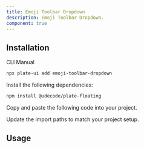 ```yaml
---
title: Emoji Toolbar Dropdown
description: Emoji Toolbar Dropdown.
component: true
---
```


<ComponentPreview name="playground-demo" id="emoji" />

## Installation

<Tabs defaultValue="cli">

<TabsList>
<TabsTrigger value="cli">CLI</TabsTrigger>
<TabsTrigger value="manual">Manual</TabsTrigger>
</TabsList>
<TabsContent value="cli">

```bash
npx plate-ui add emoji-toolbar-dropdown
```

</TabsContent>

<TabsContent value="manual">

<Steps>

<Step>

Install the following dependencies:

```bash
npm install @udecode/plate-floating
```

</Step>

<Step>Copy and paste the following code into your project.</Step>

<ComponentSource name="emoji-toolbar-dropdown" />

<Step>Update the import paths to match your project setup.</Step>

</Steps>

</TabsContent>

</Tabs>

## Usage

<ComponentSource name="emoji-dropdown-menu/emoji-dropdown-menu" />
